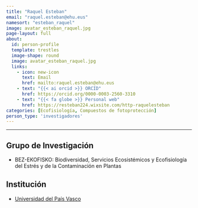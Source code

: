 ```yaml
---
title: "Raquel Esteban"
email: "raquel.esteban@ehu.eus"  
namesort: "esteban_raquel"
image: avatar_esteban_raquel.jpg
page-layout: full
about: 
  id: person-profile
  template: trestles
  image-shape: round
  image: avatar_esteban_raquel.jpg
  links:
    - icon: new-icon
      text: Email
      href: mailto:raquel.esteban@ehu.eus
    - text: "{{< ai orcid >}} ORCID"
      href: https://orcid.org/0000-0003-2560-3310
    - text: "{{< fa globe >}} Personal web"
      href: https://resteban224.wixsite.com/http-raquelesteban
categories: [Ecofisiología, Compuestos de fotoprotección]
person_type: 'investigadores'
---
```

 
<hr>

:::{#person-profile}

## Grupo de Investigación
- BEZ-EKOFISKO: Biodiversidad, Servicios Ecosistémicos y Ecofisiología del Estrés y de la Contaminación en Plantas

## Institución
- [Universidad del País Vasco](https://www.ehu.eus/es/)

:::
